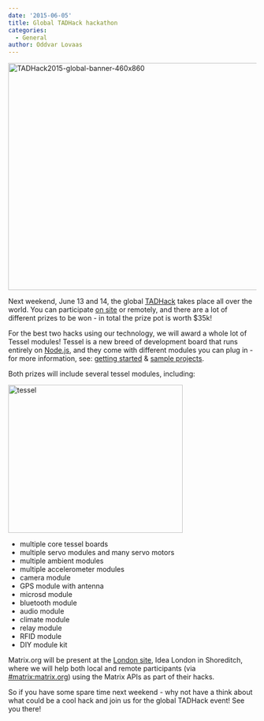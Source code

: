 ```yaml
---
date: '2015-06-05'
title: Global TADHack hackathon
categories:
  - General
author: Oddvar Lovaas
---
```


<a href="http://tadhack.com/2015/"><img src="http://matrix.org/blog/wp-content/uploads/2015/06/TADHack2015-global-banner-460x860.png" alt="TADHack2015-global-banner-460x860" width="870" height="460" class="aligncenter size-full wp-image-1080" /></a>

Next weekend, June 13 and 14, the global <a href="http://tadhack.com/2015/">TADHack</a> takes place all over the world. You can participate <a href="http://tadhack.com/2015/tadhack-global/">on site</a> or remotely, and there are a lot of different prizes to be won - in total the prize pot is worth $35k!


For the best two hacks using our technology, we will award a whole lot of Tessel modules! Tessel is a new breed of development board that runs entirely on <a href="https://nodejs.org/">Node.js</a>, and they come with different modules you can plug in - for more information, see: <a href="http://start.tessel.io/install">getting started</a> & <a href="https://tessel.hackster.io/">sample projects</a>.

Both prizes will include several tessel modules, including:

<a href="http://start.tessel.io/"><img src="http://matrix.org/blog/wp-content/uploads/2015/06/tessel.jpg" alt="tessel" width="354" height="300" class="alignright size-full wp-image-1079" /></a>

<ul>
	<li>multiple core tessel boards</li>
	<li>multiple servo modules and many servo motors</li>
	<li>multiple ambient modules</li>
	<li>multiple accelerometer modules</li>
	<li>camera module</li>
	<li>GPS module with antenna</li>
	<li>microsd module</li>
	<li>bluetooth module</li>
	<li>audio module</li>
	<li>climate module</li>
	<li>relay module</li>
	<li>RFID module</li>
	<li>DIY module kit</li>
</ul>



Matrix.org will be present at the <a href="http://tadhack.com/2015/tadhack-global/#london">London site</a>, Idea London in Shoreditch, where we will help both local and remote participants (via <a href="https://matrix.org/beta/#/room/#matrix:matrix.org" title="#matrix:matrix.org">#matrix:matrix.org</a>) using the Matrix APIs as part of their hacks. 

So if you have some spare time next weekend - why not have a think about what could be a cool hack and join us for the global TADHack event! See you there!